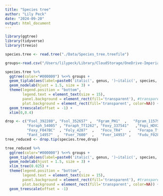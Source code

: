 ```yaml
---
title: "Species tree"
author: "Lily Peck"
date: "2024-09-20"
output: html_document
---
```


```r
library(ggtree)
library(tidyverse)
library(treeio)
```


```r
species.tree <- read.tree("./Data/Species_tree.treefile")

groups<-read.csv("/Users/lilypeck/Library/CloudStorage/OneDrive-ImperialCollegeLondon/Genomics/7_flye.LR/densitree/species.tree.tip.labelgroup", sep="\t",header = 1)

species.tree %>%
  ggtree(color="#000000") %<+% groups +
  geom_tiplab(aes(label=paste0('italic(', genus, ')~italic(', species, ')~', strain)), parse=T, size = 4, offset = .02, align = T) +
  geom_nodelab(hjust = 1.5, size = 3) +
  theme(legend.position = "bottom",
        legend.text = element_text(size = 15),
        panel.background = element_rect(fill='transparent'), #transparent panel bg
        plot.background = element_rect(fill='transparent', color=NA)) +
  geom_treescale(offset = -1) +
  xlim(0,0.4)

```


```r
drop <- c("Fsol_392280", "Fsol_352657" ,  "Fgram_PH1"  ,   "Fgram_11579" ,  "Foxy_244509"  , "Focu_race1" ,   "Fova_25433"  ,  "Foxy_292248"  ,
          "Foraph_54005" , "Foraph_Tf1262", "Foxy_337541"   ,"Fopi_HDV247",   "Foxy_500221"  , "Foxy_141109"  , "Focu_b16"   ,   "Foly_MN25"  ,  
          "Foxy_F047BC"  , "Foly_4287"  ,   "Focu_TR4"   ,   "Forapa_Tf1208", "Ffuj_LW94"  ,   "Ffuj_Y057" ,    "Fpro_02157"  ,  "Fpro_13237" ,  
          "Fant_14957"  ,  "Fver_7600"  ,   "Fver_14953" ,   "Fudu_F02845" )
tree_reduced <- drop.tip(species.tree,drop)

tree_reduced %>%
  ggtree(color="#000000") %<+% groups +
  geom_tiplab(aes(label=paste0('italic(', genus, ')~italic(', species, ')~', strain)), parse=T, size = 4, align = F) +
  geom_nodelab(hjust = 1.5, size = 3) +
  xlim_tree(0.025) +
  theme(legend.position = "bottom",
        legend.text = element_text(size = 15),
        panel.background = element_rect(fill='transparent'), #transparent panel bg
        plot.background = element_rect(fill='transparent', color=NA)) +
  geom_treescale(offset = -1)
```


